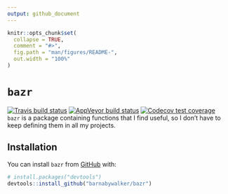 ```yaml
---
output: github_document
---
```


<!-- README.md is generated from README.Rmd. Please edit that file -->

```r
knitr::opts_chunk$set(
  collapse = TRUE,
  comment = "#>",
  fig.path = "man/figures/README-",
  out.width = "100%"
)
```
# `bazr`

<!-- badges: start -->
[![Travis build status](https://travis-ci.org/barnabywalker/bazr.svg?branch=master)](https://travis-ci.org/barnabywalker/bazr)
[![AppVeyor build status](https://ci.appveyor.com/api/projects/status/github/barnabywalker/bazr?branch=master&svg=true)](https://ci.appveyor.com/project/barnabywalker/bazr)
[![Codecov test coverage](https://codecov.io/gh/barnabywalker/bazr/branch/master/graph/badge.svg)](https://codecov.io/gh/barnabywalker/bazr?branch=master)
<!-- badges: end -->
`bazr` is a package containing functions that I find useful, so I don't have to keep defining them in all my projects.

## Installation

You can install `bazr` from [GitHub](https://github.com/) with:

``` r
# install.packages("devtools")
devtools::install_github("barnabywalker/bazr")
```
